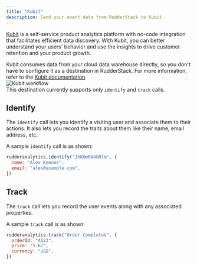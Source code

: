```yaml
---
title: "Kubit"
description: Send your event data from RudderStack to Kubit.
---
```


[Kubit](https://www.kubit.ai/) is a self-service product analytics platform with no-code integration that facilitates efficient data discovery. With Kubit, you can better understand your users' behavior and use the insights to drive customer retention and your product growth.

<div class="successBlock">
Kubit consumes data from your cloud data warehouse directly, so you don't have to configure it as a destination in RudderStack. For more information, refer to the <a href="https://docs.kubit.ai/docs">Kubit documentation</a>.
</div>

<img src="../../assets/event-stream-destinations/kubit-workflow.png" alt="Kubit workflow" />

<div class="infoBlock">
This destination currently supports only <code class="inline-code">identify</code> and <code class="inline-code">track</code> calls.
</div>

## Identify

The <Link to="/event-spec/standard-events/identify/">`identify`</Link> call lets you identify a visiting user and associate them to their actions. It also lets you record the traits about them like their name, email address, etc.

A sample `identify` call is as shown:

```javascript
rudderanalytics.identify("1hKOmRA4GRlm", {
  name: "Alex Keener",
  email: "alex@example.com",
})
```

## Track

The <Link to="/event-spec/standard-events/track/">`track`</Link> call lets you record the user events along with any associated properties.

A sample `track` call is as shown:

```javascript
rudderanalytics.track("Order Completed", {
  orderId: "A123",
  price: "5.67",
  currency: "USD",
})
```